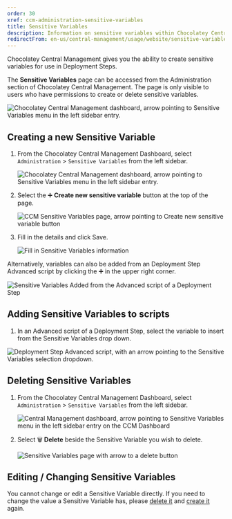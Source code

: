 ---
order: 30
xref: ccm-administration-sensitive-variables
title: Sensitive Variables
description: Information on sensitive variables within Chocolatey Central Management
redirectFrom: en-us/central-management/usage/website/sensitive-variables
---

Chocolatey Central Management gives you the ability to create sensitive variables for use in Deployment Steps.

The **Sensitive Variables** page can be accessed from the Administration section of Chocolatey Central Management. The page is only visible to users who have permissions to create or delete sensitive variables.

![Chocolatey Central Management dashboard, arrow pointing to Sensitive Variables menu in the left sidebar entry.](/images/ccm-playwright/dashboard/left-menu-nested-sensitive-variables.png)

## Creating a new Sensitive Variable

1. From the Chocolatey Central Management Dashboard, select `Administration` > `Sensitive Variables` from the left sidebar.

    ![Chocolatey Central Management dashboard, arrow pointing to Sensitive Variables menu in the left sidebar entry.](/images/ccm-playwright/dashboard/left-menu-nested-sensitive-variables.png)
1. Select the :heavy_plus_sign: **Create new sensitive variable** button at the top of the page.

    ![CCM Sensitive Variables page, arrow pointing to Create new sensitive variable button](/images/ccm-playwright/administration/sensitive-variables/button-create-new-sensitive-variable.png)
1. Fill in the details and click Save.

    ![Fill in Sensitive Variables information](/images/ccm-playwright/administration/sensitive-variables/modal-new-sensitive-variable.png)

Alternatively, variables can also be added from an Deployment Step Advanced script by clicking the :heavy_plus_sign: in the upper right corner.

![Sensitive Variables Added from the Advanced script of a Deployment Step](/images/ccm-playwright/deployment-plans/edit/modal-step-button-create-sensitive-variable.png)

## Adding Sensitive Variables to scripts

<?! Include "../../../../../shared/sensitive-variables-note.txt" /?>

1. In an Advanced script of a Deployment Step, select the variable to insert from the Sensitive Variables drop down.

![Deployment Step Advanced script, with an arrow pointing to the Sensitive Variables selection dropdown.](/images/ccm-playwright/deployment-plans/edit/modal-step-advanced-command-select-sensitive-variable.png)

## Deleting Sensitive Variables

1. From the Chocolatey Central Management Dashboard, select `Administration` > `Sensitive Variables` from the left sidebar.

    ![Central Management dashboard, arrow pointing to Sensitive Variables menu in the left sidebar entry on the CCM Dashboard](/images/ccm-playwright/dashboard/left-menu-nested-sensitive-variables.png)
1. Select :wastebasket: **Delete** beside the Sensitive Variable you wish to delete.

    ![Sensitive Variables page with arrow to a delete button](/images/ccm-playwright/administration/sensitive-variables/button-quick-action-delete.png)

## Editing / Changing Sensitive Variables

You cannot change or edit a Sensitive Variable directly. If you need to change the value a Sensitive Variable has, please [delete it](#deleting-sensitive-variables) and [create it](#creating-a-new-sensitive-variable) again.
